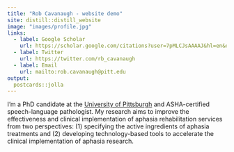 ```yaml
---
title: "Rob Cavanaugh - website demo"    
site: distill::distill_website
image: "images/profile.jpg"
links:
  - label: Google Scholar
    url: https://scholar.google.com/citations?user=7pMLCJsAAAAJ&hl=en&oi=sra
  - label: Twitter
    url: https://twitter.com/rb_cavanaugh
  - label: Email
    url: mailto:rob.cavanaugh@pitt.edu
output:
  postcards::jolla
---
```


I'm a PhD candidate at the [University of Pittsburgh](https://www.lrcl.pitt.edu/) and ASHA-certified speech-language pathologist. My research aims to improve the effectiveness and clinical implementation of aphasia rehabilitation services from two perspectives: (1) specifying the active ingredients of aphasia treatments and (2) developing technology-based tools to accelerate the clinical implementation of aphasia research.

